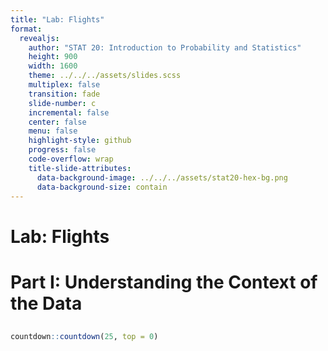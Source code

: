 ```yaml
---
title: "Lab: Flights"
format:
  revealjs:
    author: "STAT 20: Introduction to Probability and Statistics"
    height: 900
    width: 1600
    theme: ../../../assets/slides.scss
    multiplex: false
    transition: fade
    slide-number: c
    incremental: false
    center: false
    menu: false
    highlight-style: github
    progress: false
    code-overflow: wrap
    title-slide-attributes:
      data-background-image: ../../../assets/stat20-hex-bg.png
      data-background-size: contain
---
```


# Lab: Flights

## {background-image="images/sf-chronicle.png" background-size="contain"}

## {background-image="images/bts.png" background-size=contain}

# Part I: Understanding the Context of the Data

## {background-image="images/flights.png" background-size=contain}

```r
countdown::countdown(25, top = 0)
```
